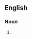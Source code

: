 {{also|impôts}}

==English==

===Noun===
{{head|en|noun plural form}}

# {{plural of|impost|lang=en}}